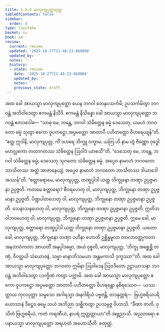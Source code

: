 ```yaml
---
title: 5.6.4 မာလုကျပုတ္တသုတ္တ
tableOfContents: false
sidebar:
  order: 4
type: tipitaka
basket: su
book: a4
review:
  current: review
  updated: '2025-10-27T21:48:23.860008'
  updated_by: ''
  notes: ''
  history:
  - state: review
    date: '2025-10-27T21:48:23.860008'
    updated_by: ''
    notes: ''
    previous_state: draft
---
```



<ReviewStatus review={frontmatter.review} showDetails={true} />

<HypothesisAnnotation frontmatter={frontmatter} />

<DynamicBreadcrumb />

<Division number="257" book="a4" e="ch" v="15" p="571">

<Paragraph number="1533" book="a4">
အထ ခေါ အာယသ္မာ မာလုကျပုတ္တော ယေန ဘဂဝါ တေနုပသင်္ကမိ; ဥပသင်္ကမိတွာ ဘဂဝန္တံ အဘိဝါဒေတွာ ဧကမန္တံ နိသီဒိ. ဧကမန္တံ နိသိန္နော ခေါ အာယသ္မာ မာလုကျပုတ္တော ဘဂဝန္တံ ဧတဒဝေါစ—
</Paragraph>

<Paragraph number="1534" book="a4">
“သာဓု မေ, ဘန္တေ, ဘဂဝါ သံခိတ္တေန ဓမ္မံ ဒေသေတု, ယမဟံ ဘဂဝတော ဓမ္မံ သုတွာ ဧကော ဝူပကဋ္ဌော အပ္ပမတ္တော အာတာပီ ပဟိတတ္တော ဝိဟရေယျန်”တိ. “ဧတ္ထ ဣဒါနိ, မာလုကျပုတ္တ, ကိံ ဒဟရေ ဘိက္ခူ ဝက္ခာမ; ယတြ ဟိ နာမ တွံ ဇိဏ္ဏော ဝုဒ္ဓေါ မဟလ္လကော တထာဂတဿ သံခိတ္တေန ဩဝါဒံ ယာစသီ”တိ. “ဒေသေတု မေ, ဘန္တေ, ဘဂဝါ သံခိတ္တေန ဓမ္မံ; ဒေသေတု သုဂတော သံခိတ္တေန ဓမ္မံ. အပ္ပေဝ နာမာဟံ ဘဂဝတော ဘာသိတဿ အတ္ထံ အာဇာနေယျံ; အပ္ပေဝ နာမာဟံ ဘဂဝတော ဘာသိတဿ ဒါယာဒေါ အဿန်”တိ.
</Paragraph>

<Paragraph number="1535" book="a4">
“စတ္တာရောမေ, မာလုကျပုတ္တ, တဏှုပ္ပါဒါ ယတ္ထ ဘိက္ခုနော တဏှာ ဥပ္ပဇ္ဇမာနာ ဥပ္ပဇ္ဇတိ. ကတမေ စတ္တာရော? စီဝရဟေတု ဝါ, မာလုကျပုတ္တ, ဘိက္ခုနော တဏှာ ဥပ္ပဇ္ဇမာနာ ဥပ္ပဇ္ဇတိ. ပိဏ္ဍပါတဟေတု ဝါ, မာလုကျပုတ္တ, ဘိက္ခုနော တဏှာ ဥပ္ပဇ္ဇမာနာ ဥပ္ပဇ္ဇတိ. သေနာသနဟေတု ဝါ, မာလုကျပုတ္တ, ဘိက္ခုနော တဏှာ ဥပ္ပဇ္ဇမာနာ ဥပ္ပဇ္ဇတိ. ဣတိဘဝါဘဝဟေတု ဝါ, မာလုကျပုတ္တ, ဘိက္ခုနော တဏှာ ဥပ္ပဇ္ဇမာနာ ဥပ္ပဇ္ဇတိ. ဣမေ ခေါ, မာလုကျပုတ္တ, စတ္တာရော တဏှုပ္ပါဒါ ယတ္ထ ဘိက္ခုနော တဏှာ ဥပ္ပဇ္ဇမာနာ ဥပ္ပဇ္ဇတိ. ယတော ခေါ, မာလုကျပုတ္တ, ဘိက္ခုနော တဏှာ ပဟီနာ ဟောတိ ဥစ္ဆိန္နမူလာ တာလာဝတ္ထုကတာ အနဘာဝံကတာ အာယတိံ အနုပ္ပါဒဓမ္မာ, အယံ ဝုစ္စတိ, မာလုကျပုတ္တ, ‘ဘိက္ခု အစ္ဆေစ္ဆိ တဏှံ, ဝိဝတ္တယိ သံယောဇနံ, သမ္မာ မာနာဘိသမယာ အန္တမကာသိ ဒုက္ခဿာ’”တိ.
</Paragraph>

<Paragraph number="1536" book="a4">
အထ ခေါ အာယသ္မာ မာလုကျပုတ္တော ဘဂဝတာ ဣမိနာ ဩဝါဒေန ဩဝဒိတော ဥဋ္ဌာယာသနာ ဘဂဝန္တံ အဘိဝါဒေတွာ ပဒက္ခိဏံ ကတွာ ပက္ကာမိ. အထ ခေါ အာယသ္မာ မာလုကျပုတ္တော ဧကော ဝူပကဋ္ဌော အပ္ပမတ္တော အာတာပီ ပဟိတတ္တော ဝိဟရန္တော နစိရဿေဝ—  ယဿတ္ထာယ ကုလပုတ္တာ သမ္မဒေဝ အဂါရသ္မာ အနဂါရိယံ ပဗ္ဗဇန္တိ, တဒနုတ္တရံ—  ဗြဟ္မစရိယပရိယောသာနံ ဒိဋ္ဌေဝ ဓမ္မေ သယံ အဘိညာ သစ္ဆိကတွာ ဥပသမ္ပဇ္ဇ ဝိဟာသိ. “ခီဏာ ဇာတိ, ဝုသိတံ ဗြဟ္မစရိယံ, ကတံ ကရဏီယံ, နာပရံ ဣတ္ထတ္တာယာ”တိ အဗ္ဘညာသိ. အညတရော စ ပနာယသ္မာ မာလုကျပုတ္တော အရဟတံ အဟောသီတိ.

</Paragraph>
</Division>

<Paragraph number="1537" type="center" book="a4">
စတုတ္ထံ.
</Paragraph>